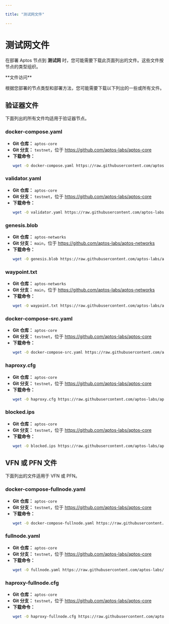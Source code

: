 ```yaml
---

title: "测试网文件"

---
```



# 测试网文件

在部署 Aptos 节点到 **测试网** 时，您可能需要下载此页面列出的文件。这些文件按节点的类型组织。

<Callout type="info">
**文件访问**

根据您部署的节点类型和部署方法，您可能需要下载以下列出的一些或所有文件。

</Callout>

## 验证器文件

下面列出的所有文件均适用于验证器节点。

### docker-compose.yaml

- **Git 仓库：** `aptos-core`
- **Git 分支：** `testnet`，位于 https://github.com/aptos-labs/aptos-core
- **下载命令：**
  ```bash filename="Terminal"
  wget -O docker-compose.yaml https://raw.githubusercontent.com/aptos-labs/aptos-core/testnet/docker/compose/aptos-node/docker-compose.yaml
  ```

### validator.yaml

- **Git 仓库：** `aptos-core`
- **Git 分支：** `testnet`，位于 https://github.com/aptos-labs/aptos-core
- **下载命令：**
  ```bash filename="Terminal"
  wget -O validator.yaml https://raw.githubusercontent.com/aptos-labs/aptos-core/testnet/docker/compose/aptos-node/validator.yaml
  ```

### genesis.blob

- **Git 仓库：** `aptos-networks`
- **Git 分支：** `main`，位于 https://github.com/aptos-labs/aptos-networks
- **下载命令：**
  ```bash filename="Terminal"
  wget -O genesis.blob https://raw.githubusercontent.com/aptos-labs/aptos-networks/main/testnet/genesis.blob
  ```

### waypoint.txt

- **Git 仓库：** `aptos-networks`
- **Git 分支：** `main`，位于 https://github.com/aptos-labs/aptos-networks
- **下载命令：**
  ```bash filename="Terminal"
  wget -O waypoint.txt https://raw.githubusercontent.com/aptos-labs/aptos-networks/main/testnet/waypoint.txt
  ```

### docker-compose-src.yaml

- **Git 仓库：** `aptos-core`
- **Git 分支：** `testnet`，位于 https://github.com/aptos-labs/aptos-core
- **下载命令：**
  ```bash filename="Terminal"
  wget -O docker-compose-src.yaml https://raw.githubusercontent.com/aptos-labs/aptos-core/testnet/docker/compose/aptos-node/docker-compose-src.yaml
  ```

### haproxy.cfg

- **Git 仓库：** `aptos-core`
- **Git 分支：** `testnet`，位于 https://github.com/aptos-labs/aptos-core
- **下载命令：**
  ```bash filename="Terminal"
  wget -O haproxy.cfg https://raw.githubusercontent.com/aptos-labs/aptos-core/testnet/docker/compose/aptos-node/haproxy.cfg
  ```

### blocked.ips

- **Git 仓库：** `aptos-core`
- **Git 分支：** `testnet`，位于 https://github.com/aptos-labs/aptos-core
- **下载命令：**
  ```bash filename="Terminal"
  wget -O blocked.ips https://raw.githubusercontent.com/aptos-labs/aptos-core/testnet/docker/compose/aptos-node/blocked.ips
  ```

## VFN 或 PFN 文件

下面列出的文件适用于 VFN 或 PFN。

### docker-compose-fullnode.yaml

- **Git 仓库：** `aptos-core`
- **Git 分支：** `testnet`，位于 https://github.com/aptos-labs/aptos-core
- **下载命令：**
  ```bash filename="Terminal"
  wget -O docker-compose-fullnode.yaml https://raw.githubusercontent.com/aptos-labs/aptos-core/testnet/docker/compose/aptos-node/docker-compose-fullnode.yaml
  ```

### fullnode.yaml

- **Git 仓库：** `aptos-core`
- **Git 分支：** `testnet`，位于 https://github.com/aptos-labs/aptos-core
- **下载命令：**
  ```bash filename="Terminal"
  wget -O fullnode.yaml https://raw.githubusercontent.com/aptos-labs/aptos-core/testnet/docker/compose/aptos-node/fullnode.yaml
  ```

### haproxy-fullnode.cfg

- **Git 仓库：** `aptos-core`
- **Git 分支：** `testnet`，位于 https://github.com/aptos-labs/aptos-core
- **下载命令：**
  ```bash filename="Terminal"
  wget -O haproxy-fullnode.cfg https://raw.githubusercontent.com/aptos-labs/aptos-core/testnet/docker/compose/aptos-node/haproxy-fullnode.cfg
  ```
